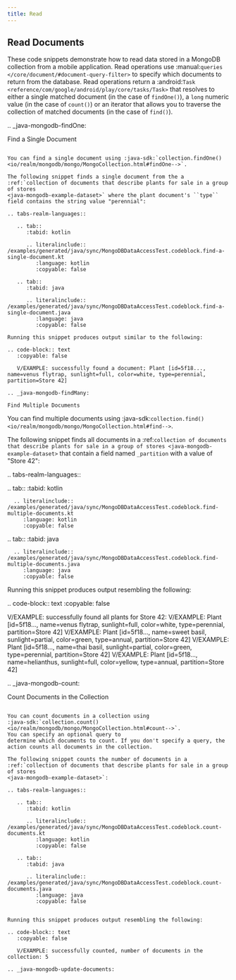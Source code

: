 ```yaml
---
title: Read
---
```


Read Documents
--------------

These code snippets demonstrate how to read data stored in a MongoDB
collection from a mobile application. Read operations use :manual:`queries
</core/document/#document-query-filter>` to specify which documents to
return from the database. Read operations return a
:android:`Task <reference/com/google/android/play/core/tasks/Task>` that resolves to
either a single matched document (in the case of ``findOne()``), a ``long``
numeric value (in the case of ``count()``) or an iterator that allows you to
traverse the collection of matched documents (in the case of ``find()``).

.. _java-mongodb-findOne:

Find a Single Document
~~~~~~~~~~~~~~~~~~~~~~

You can find a single document using :java-sdk:`collection.findOne()
<io/realm/mongodb/mongo/MongoCollection.html#findOne-->`.

The following snippet finds a single document from the a
:ref:`collection of documents that describe plants for sale in a group of stores
<java-mongodb-example-dataset>` where the plant document's ``type``
field contains the string value "perennial":

.. tabs-realm-languages::

   .. tab::
      :tabid: kotlin

      .. literalinclude:: /examples/generated/java/sync/MongoDBDataAccessTest.codeblock.find-a-single-document.kt
         :language: kotlin
         :copyable: false

   .. tab::
      :tabid: java

      .. literalinclude:: /examples/generated/java/sync/MongoDBDataAccessTest.codeblock.find-a-single-document.java
         :language: java
         :copyable: false

Running this snippet produces output similar to the following:

.. code-block:: text
   :copyable: false

   V/EXAMPLE: successfully found a document: Plant [id=5f18..., name=venus flytrap, sunlight=full, color=white, type=perennial, partition=Store 42]

.. _java-mongodb-findMany:

Find Multiple Documents
~~~~~~~~~~~~~~~~~~~~~~~

You can find multiple documents using :java-sdk:`collection.find()
<io/realm/mongodb/mongo/MongoCollection.html#find-->`.

The following snippet finds all documents in a
:ref:`collection of documents that describe plants for sale in a group of stores
<java-mongodb-example-dataset>` that contain a field named
``_partition`` with a value of "Store 42":

.. tabs-realm-languages::

   .. tab::
      :tabid: kotlin

      .. literalinclude:: /examples/generated/java/sync/MongoDBDataAccessTest.codeblock.find-multiple-documents.kt
         :language: kotlin
         :copyable: false

   .. tab::
      :tabid: java

      .. literalinclude:: /examples/generated/java/sync/MongoDBDataAccessTest.codeblock.find-multiple-documents.java
         :language: java
         :copyable: false

Running this snippet produces output resembling the following:

.. code-block:: text
   :copyable: false

   V/EXAMPLE: successfully found all plants for Store 42:
   V/EXAMPLE: Plant [id=5f18..., name=venus flytrap, sunlight=full, color=white, type=perennial, partition=Store 42]
   V/EXAMPLE: Plant [id=5f18..., name=sweet basil, sunlight=partial, color=green, type=annual, partition=Store 42]
   V/EXAMPLE: Plant [id=5f18..., name=thai basil, sunlight=partial, color=green, type=perennial, partition=Store 42]
   V/EXAMPLE: Plant [id=5f18..., name=helianthus, sunlight=full, color=yellow, type=annual, partition=Store 42]

.. _java-mongodb-count:

Count Documents in the Collection
~~~~~~~~~~~~~~~~~~~~~~~~~~~~~~~~~

You can count documents in a collection using
:java-sdk:`collection.count()
<io/realm/mongodb/mongo/MongoCollection.html#count-->`.
You can specify an optional query to
determine which documents to count. If you don't specify a query, the
action counts all documents in the collection.

The following snippet counts the number of documents in a
:ref:`collection of documents that describe plants for sale in a group of stores
<java-mongodb-example-dataset>`:

.. tabs-realm-languages::

   .. tab::
      :tabid: kotlin

      .. literalinclude:: /examples/generated/java/sync/MongoDBDataAccessTest.codeblock.count-documents.kt
         :language: kotlin
         :copyable: false

   .. tab::
      :tabid: java

      .. literalinclude:: /examples/generated/java/sync/MongoDBDataAccessTest.codeblock.count-documents.java
         :language: java
         :copyable: false


Running this snippet produces output resembling the following:

.. code-block:: text
   :copyable: false

   V/EXAMPLE: successfully counted, number of documents in the collection: 5

.. _java-mongodb-update-documents:
